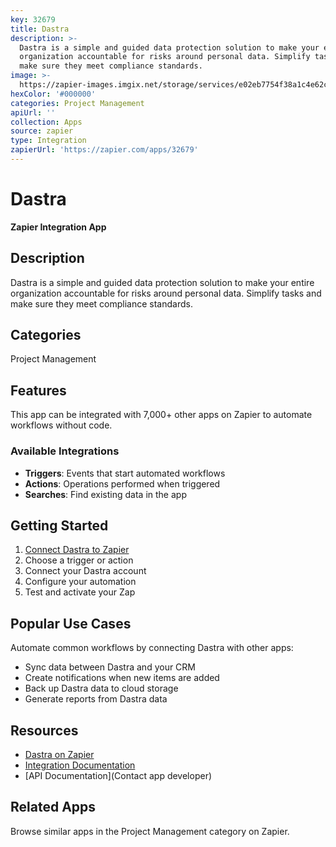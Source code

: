 ```yaml
---
key: 32679
title: Dastra
description: >-
  Dastra is a simple and guided data protection solution to make your entire
  organization accountable for risks around personal data. Simplify tasks and
  make sure they meet compliance standards.
image: >-
  https://zapier-images.imgix.net/storage/services/e02eb7754f38a1c4e62cd05e24f1d0c3.png?auto=format%2Ccompress&ixlib=python-3.0.0&q=50
hexColor: '#000000'
categories: Project Management
apiUrl: ''
collection: Apps
source: zapier
type: Integration
zapierUrl: 'https://zapier.com/apps/32679'
---
```

# Dastra

**Zapier Integration App**

## Description

Dastra is a simple and guided data protection solution to make your entire organization accountable for risks around personal data. Simplify tasks and make sure they meet compliance standards.

## Categories

Project Management

## Features

This app can be integrated with 7,000+ other apps on Zapier to automate workflows without code.

### Available Integrations

- **Triggers**: Events that start automated workflows
- **Actions**: Operations performed when triggered
- **Searches**: Find existing data in the app

## Getting Started

1. [Connect Dastra to Zapier](https://zapier.com/apps/32679)
2. Choose a trigger or action
3. Connect your Dastra account
4. Configure your automation
5. Test and activate your Zap

## Popular Use Cases

Automate common workflows by connecting Dastra with other apps:

- Sync data between Dastra and your CRM
- Create notifications when new items are added
- Back up Dastra data to cloud storage
- Generate reports from Dastra data

## Resources

- [Dastra on Zapier](https://zapier.com/apps/32679)
- [Integration Documentation](https://zapier.com/apps/32679/integrations)
- [API Documentation](Contact app developer)

## Related Apps

Browse similar apps in the Project Management category on Zapier.
